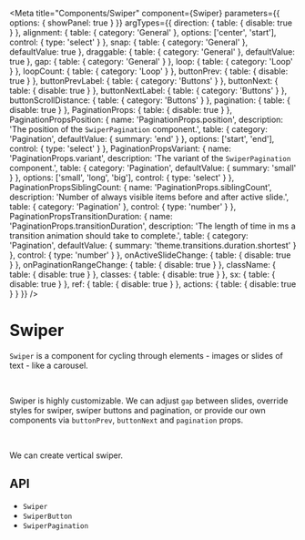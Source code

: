 

<Meta
  title="Components/Swiper"
  component={Swiper}
  parameters={{
    options: { showPanel: true }
  }}
  argTypes={{
    direction: {
      table: {
        disable: true
      }
    },
    alignment: {
      table: {
        category: 'General'
      },
      options: ['center', 'start'],
      control: { type: 'select' }
    },
    snap: {
      table: {
        category: 'General'
      },
      defaultValue: true
    },
    draggable: {
      table: {
        category: 'General'
      },
      defaultValue: true
    },
    gap: {
      table: {
        category: 'General'
      }
    },
    loop: {
      table: {
        category: 'Loop'
      }
    },
    loopCount: {
      table: {
        category: 'Loop'
      }
    },
    buttonPrev: {
      table: {
        disable: true
      }
    },
    buttonPrevLabel: {
      table: {
        category: 'Buttons'
      }
    },
    buttonNext: {
      table: {
        disable: true
      }
    },
    buttonNextLabel: {
      table: {
        category: 'Buttons'
      }
    },
    buttonScrollDistance: {
      table: {
        category: 'Buttons'
      }
    },
    pagination: {
      table: {
        disable: true
      }
    },
    PaginationProps: {
      table: {
        disable: true
      }
    },
    PaginationPropsPosition: {
      name: 'PaginationProps.position',
      description: 'The position of the `SwiperPagination` component.',
      table: {
        category: 'Pagination',
        defaultValue: { summary: 'end' }
      },
      options: ['start', 'end'],
      control: { type: 'select' }
    },
    PaginationPropsVariant: {
      name: 'PaginationProps.variant',
      description: 'The variant of the `SwiperPagination` component.',
      table: {
        category: 'Pagination',
        defaultValue: { summary: 'small' }
      },
      options: ['small', 'long', 'big'],
      control: { type: 'select' }
    },
    PaginationPropsSiblingCount: {
      name: 'PaginationProps.siblingCount',
      description: 'Number of always visible items before and after active slide.',
      table: {
        category: 'Pagination'
      },
      control: { type: 'number' }
    },
    PaginationPropsTransitionDuration: {
      name: 'PaginationProps.transitionDuration',
      description: 'The length of time in ms a transition animation should take to complete.',
      table: {
        category: 'Pagination',
        defaultValue: { summary: 'theme.transitions.duration.shortest' }
      },
      control: { type: 'number' }
    },
    onActiveSlideChange: {
      table: {
        disable: true
      }
    },
    onPaginationRangeChange: {
      table: {
        disable: true
      }
    },
    className: {
      table: {
        disable: true
      }
    },
    classes: {
      table: {
        disable: true
      }
    },
    sx: {
      table: {
        disable: true
      }
    },
    ref: {
      table: {
        disable: true
      }
    },
    actions: {
      table: {
        disable: true
      }
    }
  }}
/>

# Swiper

`Swiper` is a component for cycling through elements - images or slides of text - like a carousel.

<Canvas>
  <Story story={stories.Demo} name="Demo" />
</Canvas>

<ArgsTable story="Demo" />

<br />

Swiper is highly customizable. We can adjust `gap` between slides, override styles for swiper, swiper buttons and
pagination, or provide our own components via `buttonPrev`, `buttonNext` and `pagination` props.

<Canvas>
  <Story
    story={stories.Customization}
    name="Customization"
    argTypes={{
      gap: {
        defaultValue: 8
      }
    }}
  />
</Canvas>

<br />

We can create vertical swiper.

<Canvas>
  <Story story={stories.Vertical} name="Vertical" />
</Canvas>

## API

<ul>
  <li>
    <LinkTo kind="components-api-swiper" story="page">
      <code>Swiper</code>
    </LinkTo>
  </li>
  <li>
    <LinkTo kind="components-api-swiperbutton" story="page">
      <code>SwiperButton</code>
    </LinkTo>
  </li>
  <li>
    <LinkTo kind="components-api-swiperpagination" story="page">
      <code>SwiperPagination</code>
    </LinkTo>
  </li>
</ul>
